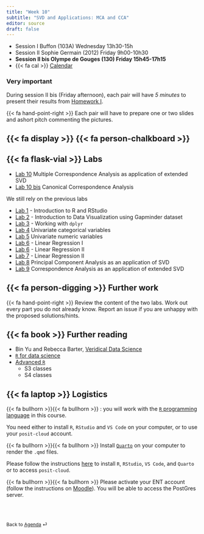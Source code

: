 ```yaml
---
title: "Week 10"
subtitle: "SVD and Applications: MCA and CCA"
editor: source
draft: false
---
```


::: callout-important

-   Session I Buffon (103A) Wednesday 13h30-15h
-   Session II Sophie Germain (2012) Friday 9h00-10h30
-   **Session II bis Olympe de Gouges (130) Friday 15h45-17h15**
-   {{< fa cal >}} [Calendar](https://edt.math.univ-paris-diderot.fr/#/parcours/mathinfo/m1)

:::


::: {.callout-important}

### Very important 

During session II bis (Friday afternoon), each pair will have *5 minutes* to present their 
results from [Homework I](/core/projects/hmw_gapminder_oecd.qmd). 

{{< fa hand-point-right >}} Each pair will have to prepare one or two slides and ashort pitch commenting the pictures. 

## {{< fa display >}} {{< fa person-chalkboard >}}

:::

## {{< fa flask-vial >}} Labs

- [Lab 10](/core/labs/lab-mca.qmd)  Multiple Correspondence Analysis  as application of extended SVD
- [Lab 10 bis](/core/labs/lab-cca.qmd) Canonical Correspondence Analysis

We still rely on the previous labs

- [Lab 1](/core/labs/lab-r-intro.html) - Introduction to R and RStudio
- [Lab 2](/core/labs/lab-gapminder.html) - Introduction to Data Visualization using Gapminder dataset
- [Lab 3](/core/labs/lab-tables.html) - Working with `dplyr`
- [Lab 4](/core/labs/lab-univariate-categorical.qmd) Univariate categorical variables
- [Lab 5](/core/labs/lab-univariate-numeric.qmd) Univariate numeric variables
- [Lab 6](/core/labs/lab-linear-regression-whiteside.qmd) - Linear Regression I
- [Lab 6](/core/labs/lab-linear-regression-whiteside-2.qmd) - Linear Regression II
- [Lab 7](/core/labs/lab-linear-regression-whiteside-2.qmd) - Linear Regression II
- [Lab 8](/core/labs/lab-pca.qmd)  Principal Component Analysis as an application of SVD
- [Lab 9](/core/labs/lab-ca.qmd)  Correspondence Analysis as an application of extended SVD

## {{< fa person-digging >}} Further work

{{< fa hand-point-right >}} Review the content of the two labs. Work out every part you do not already know. 
Report an issue if you are unhappy with the proposed solutions/hints.


## {{< fa book >}} Further reading

- Bin Yu and Rebecca Barter, [Veridical Data Science](https://vdsbook.com/06-pca)
- [`R` for data science](https://r4ds.hadley.nz)
- [Advanced `R`](https://adv-r.hadley.nz)
  - S3 classes
  - S4 classes
  
 
## {{< fa laptop >}} Logistics  

{{< fa bullhorn >}}{{< fa bullhorn >}} : you will work with the [`R` programming language](https://www.r-project.org) in this course. 

You need either to install `R`, `RStudio` and `VS Code` on your computer, or to use your `posit-cloud` account. 

{{< fa bullhorn >}}{{< fa bullhorn >}} Install [`Quarto`](https://quarto.org) on your computer to render the `.qmd` files. 

Please follow the instructions [here](/computing-access.qmd) to install `R`, `RStudio`, `VS Code`, and `Quarto` or to access `posit-cloud`. 

{{< fa bullhorn >}}{{< fa bullhorn >}} Please activate your ENT account (follow the instructions on [Moodle](https://moodle.u-paris.fr/course/view.php?id=6143)). You will be able to access the PostGres server.


<br><br>

::: {style="font-size: 0.875em;"}
Back to [Agenda](/slides-listings.qmd) ⏎
:::
